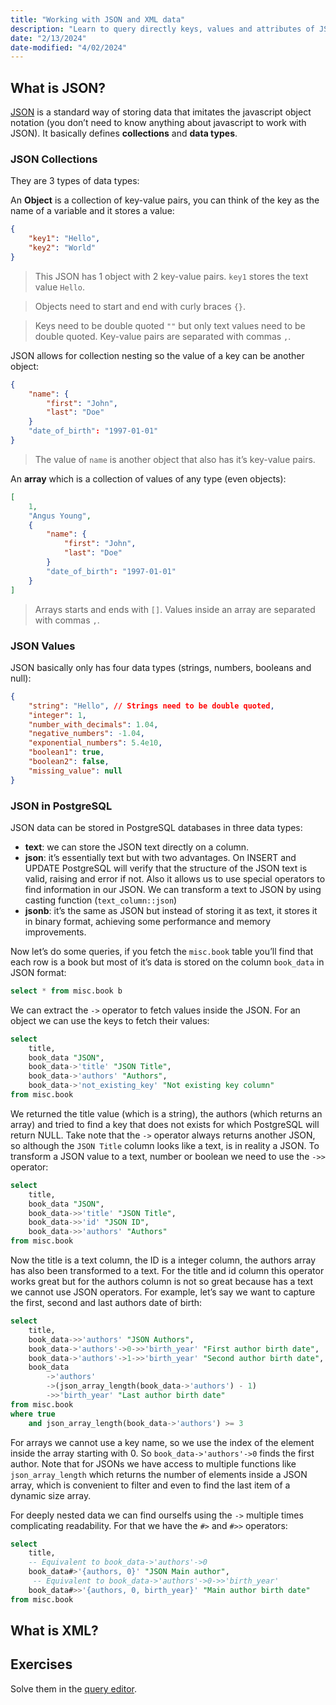 ```yaml
---
title: "Working with JSON and XML data"
description: "Learn to query directly keys, values and attributes of JSON and XML data in PostgreSQL"
date: "2/13/2024"
date-modified: "4/02/2024"
---
```


## What is JSON?

[JSON](https://www.json.org/json-en.html) is a standard way of storing data that imitates the javascript object notation (you don't need to know anything about javascript to work with JSON). It basically defines **collections** and **data types**.

### JSON Collections

They are 3 types of data types:

An **Object** is a collection of key-value pairs, you can think of the key as the name of a variable and it stores a value:

```json
{
    "key1": "Hello",
    "key2": "World"
}
```

> This JSON has 1 object with 2 key-value pairs. `key1` stores the text value `Hello`.

> Objects need to start and end with curly braces `{}`.

> Keys need to be double quoted `""` but only text values need to be double quoted. Key-value pairs are separated with commas `,`.

JSON allows for collection nesting so the value of a key can be another object:

```json
{
    "name": {
        "first": "John",
        "last": "Doe"
    }
    "date_of_birth": "1997-01-01"
}
```

> The value of `name` is another object that also has it's key-value pairs.

An **array** which is a collection of values of any type (even objects):

```json
[
    1,
    "Angus Young",
    {
        "name": {
            "first": "John",
            "last": "Doe"
        }
        "date_of_birth": "1997-01-01"
    }
]
```

> Arrays starts and ends with `[]`. Values inside an array are separated with commas `,`.

### JSON Values

JSON basically only has four data types (strings, numbers, booleans and null):

```json
{
    "string": "Hello", // Strings need to be double quoted,
    "integer": 1,
    "number_with_decimals": 1.04,
    "negative_numbers": -1.04,
    "exponential_numbers": 5.4e10,
    "boolean1": true,
    "boolean2": false,
    "missing_value": null
}
```

### JSON in PostgreSQL

JSON data can be stored in PostgreSQL databases in three data types:

- **text**: we can store the JSON text directly on a column.
- **json**: it's essentially text but with two advantages. On INSERT and UPDATE PostgreSQL will verify that the structure of the JSON text is valid, raising and error if not. Also it allows us to use special operators to find information in our JSON. We can transform a text to JSON by using casting function (`text_column::json`)
- **jsonb**: it's the same as JSON but instead of storing it as text, it stores it in binary format, achieving some performance and memory improvements.

Now let's do some queries, if you fetch the `misc.book` table you'll find that each row is a book but most of it's data is stored on the column `book_data` in JSON format:

```sql
select * from misc.book b
```

We can extract the `->` operator to fetch values inside the JSON. For an object we can use the keys to fetch their values:

```sql
select
	title,
	book_data "JSON",
    book_data->'title' "JSON Title",
	book_data->'authors' "Authors",
    book_data->'not_existing_key' "Not existing key column"
from misc.book
```

We returned the title value (which is a string), the authors (which returns an array) and tried to find a key that does not exists for which PostgreSQL will return NULL. Take note that the `->` operator always returns another JSON, so although the `JSON Title` column looks like a text, is in reality a JSON. To transform a JSON value to a text, number or boolean we need to use the `->>` operator:

```sql
select
	title,
	book_data "JSON",
    book_data->>'title' "JSON Title",
    book_data->>'id' "JSON ID",
	book_data->>'authors' "Authors"
from misc.book
```

Now the title is a text column, the ID is a integer column, the authors array has also been transformed to a text. For the title and id column this operator works great but for the authors column is not so great because has a text we cannot use JSON operators. For example, let's say we want to capture the first, second and last authors date of birth:


```sql
select
	title,
	book_data->>'authors' "JSON Authors",
	book_data->'authors'->0->>'birth_year' "First author birth date",
	book_data->'authors'->1->>'birth_year' "Second author birth date",
	book_data
		->'authors'
		->(json_array_length(book_data->'authors') - 1)
		->>'birth_year' "Last author birth date"
from misc.book
where true 
	and json_array_length(book_data->'authors') >= 3
```

For arrays we cannot use a key name, so we use the index of the element inside the array starting with 0. So `book_data->'authors'->0` finds the first author. Note that for JSONs we have access to multiple functions like `json_array_length` which returns the number of elements inside a JSON array, which is convenient to filter and even to find the last item of a dynamic size array.

For deeply nested data we can find ourselfs using the `->` multiple times complicating readability. For that we have the `#>` and `#>>` operators:

```sql
select
	title,
    -- Equivalent to book_data->'authors'->0
	book_data#>'{authors, 0}' "JSON Main author",
     -- Equivalent to book_data->'authors'->0->>'birth_year'
	book_data#>>'{authors, 0, birth_year}' "Main author birth date"
from misc.book
```

## What is XML?

## Exercises

Solve them in the [query editor](../query-editor.html).